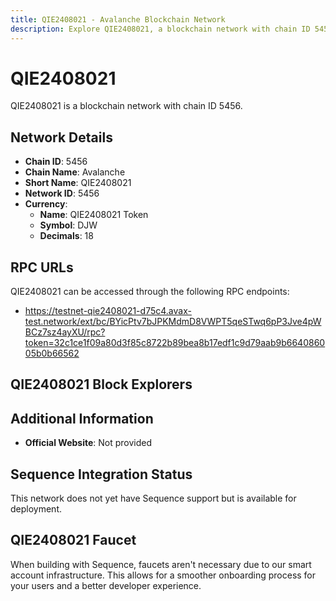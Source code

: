 ```yaml
--- 
title: QIE2408021 - Avalanche Blockchain Network
description: Explore QIE2408021, a blockchain network with chain ID 5456. Learn about its native currency, QIE2408021 Token, and how to interact with the network.
---
```


# QIE2408021

QIE2408021 is a blockchain network with chain ID 5456.

## Network Details

- **Chain ID**: 5456
- **Chain Name**: Avalanche
- **Short Name**: QIE2408021
- **Network ID**: 5456
- **Currency**: 
  - **Name**: QIE2408021 Token
  - **Symbol**: DJW
  - **Decimals**: 18

## RPC URLs

QIE2408021 can be accessed through the following RPC endpoints:

- https://testnet-qie2408021-d75c4.avax-test.network/ext/bc/BYicPtv7bJPKMdmD8VWPT5qeSTwq6pP3Jve4pWBCz7sz4ayXU/rpc?token=32c1ce1f09a80d3f85c8722b89bea8b17edf1c9d79aab9b664086005b0b66562

## QIE2408021 Block Explorers



## Additional Information

- **Official Website**: Not provided

## Sequence Integration Status

This network does not yet have Sequence support but is available for deployment.

## QIE2408021 Faucet

When building with Sequence, faucets aren't necessary due to our smart account infrastructure. This allows for a smoother onboarding process for your users and a better developer experience.
